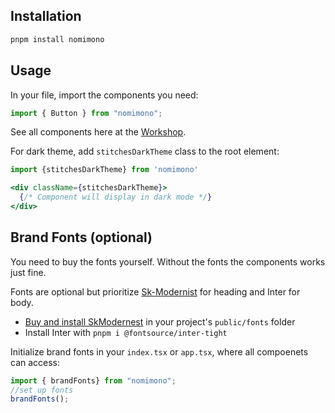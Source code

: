 
<Banner />

## Installation

```zsh
pnpm install nomimono
```

## Usage

In your file, import the components you need:

```jsx
import { Button } from "nomimono";
```

See all components here at the [Workshop](https://nomi-workshop.vercel.app/).


For dark theme, add `stitchesDarkTheme` class to the root element:

```jsx
import {stitchesDarkTheme} from 'nomimono'

<div className={stitchesDarkTheme}>
  {/* Component will display in dark mode */}
</div>
```


## Brand Fonts (optional)

<Callout type="warning" emoji="⚠️">
  You need to buy the fonts yourself. Without the fonts the components works just fine.
</Callout>

Fonts are optional but prioritize [Sk-Modernist](https://seankanedesign.gumroad.com/l/sk-modernist) for heading and Inter for body.

- [Buy and install SkModernest](https://seankanedesign.gumroad.com/l/sk-modernist) in your project's `public/fonts` folder
- Install Inter with `pnpm i @fontsource/inter-tight`


Initialize brand fonts in your `index.tsx` or `app.tsx`, where all compoenets can access:

```jsx
import { brandFonts} from "nomimono";
//set up fonts
brandFonts();
```
